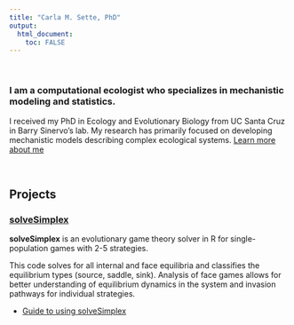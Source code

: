 ```yaml
---
title: "Carla M. Sette, PhD"
output: 
  html_document:
    toc: FALSE
---
```


<p>&nbsp;</p>
### I am a computational ecologist who specializes in mechanistic modeling and statistics.
I received my PhD in Ecology and Evolutionary Biology from UC Santa Cruz in Barry Sinervo's lab. My research has primarily focused on developing mechanistic models describing complex ecological systems. [Learn more about me](./about-me.html)

<p>&nbsp;</p>
## Projects
### [solveSimplex](https://github.com/cmsette/solveSimplex)
**solveSimplex** is an evolutionary game theory solver in R for single-population games with 2-5 strategies. 

This code solves for all internal and face equilibria and classifies the equilibrium types (source, saddle, sink). Analysis of face games allows for better understanding of equilibrium dynamics in the system and invasion pathways for individual strategies.

* [Guide to using solveSimplex](./solveSimplex-guide.html)

